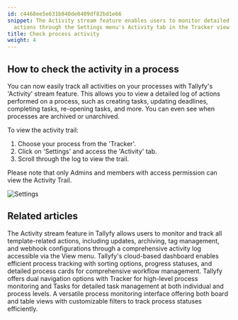 ```yaml
---
id: c4468ee5e631b840de0409df82bd1e66
snippet: The Activity stream feature enables users to monitor detailed logs of process-related
  actions through the Settings menu's Activity tab in the Tracker view.
title: Check process activity
weight: 4
---
```


## How to check the activity in a process

You can now easily track all activities on your processes with Tallyfy's 'Activity' stream feature. This allows you to view a detailed log of actions performed on a process, such as creating tasks, updating deadlines, completing tasks, re-opening tasks, and more. You can even see when processes are archived or unarchived.

To view the activity trail:

1. Choose your process from the 'Tracker'.
2. Click on 'Settings' and access the 'Activity' tab.
3. Scroll through the log to view the trail.

Please note that only Admins and members with access permission can view the Activity Trail.

![Settings](https://screenshots.tallyfy.com/tallyfy%2Fpro%2Fdesktop-light-check-process-activity.png)


## Related articles
<CardGrid>
<LinkTitleCard header="<b>Templates > Track activity</b>" href="/products/pro/documenting/templates/how-can-i-track-activities-on-my-tallyfy-templates/" > The Activity stream feature in Tallyfy allows users to monitor and track all template-related actions, including updates, archiving, tag management, and webhook configurations through a comprehensive activity log accessible via the View menu. </LinkTitleCard>
<LinkTitleCard header="<b>Tracker View > Manage and track my processes</b>" href="/products/pro/tracking-and-tasks/tracker-view/how-can-i-manage-and-track-my-processes-on-tallyfy/" > Tallyfy's cloud-based dashboard enables efficient process tracking with sorting options, progress statuses, and detailed process cards for comprehensive workflow management. </LinkTitleCard>
<LinkTitleCard header="<b>Pro > Tracking</b>" href="/products/pro/tracking-and-tasks/" > Tallyfy offers dual navigation options with Tracker for high-level process monitoring and Tasks for detailed task management at both individual and process levels. </LinkTitleCard>
<LinkTitleCard header="<b>Tracking And Tasks > Tracker view</b>" href="/products/pro/tracking-and-tasks/tracker-view/" > A versatile process monitoring interface offering both board and table views with customizable filters to track process statuses efficiently. </LinkTitleCard>
</CardGrid>
